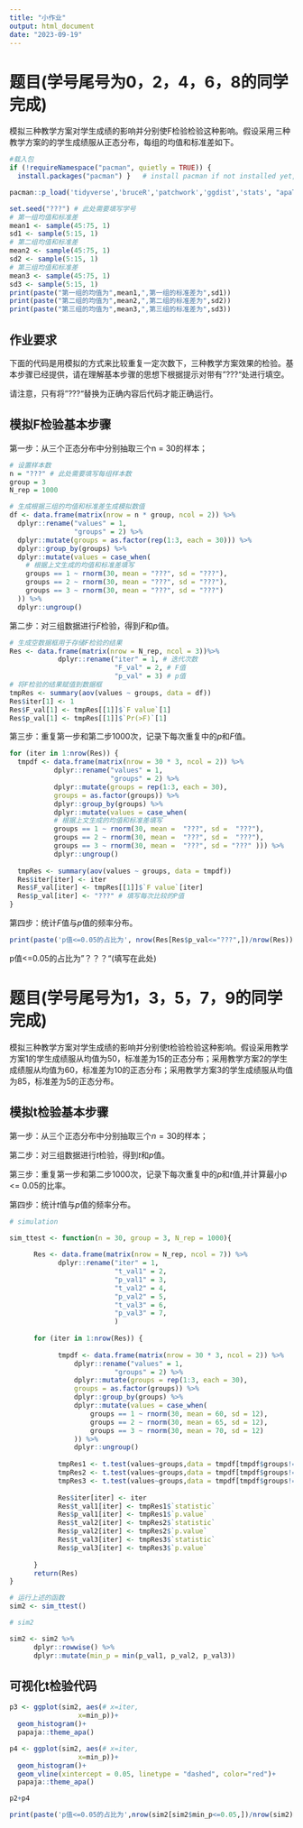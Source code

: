 ```yaml
---
title: "小作业"
output: html_document
date: "2023-09-19"
---
```





# 题目(学号尾号为0，2，4，6，8的同学完成)

模拟三种教学方案对学生成绩的影响并分别使F检验检验这种影响。假设采用三种教学方案的的学生成绩服从正态分布，每组的均值和标准差如下。

```r
#载入包
if (!requireNamespace("pacman", quietly = TRUE)) {
  install.packages("pacman") }   # install pacman if not installed yet, it will be used for loading packages

pacman::p_load('tidyverse','bruceR','patchwork','ggdist','stats', "apaTables")
```

```r
set.seed("???") # 此处需要填写学号
# 第一组均值和标准差
mean1 <- sample(45:75, 1)
sd1 <- sample(5:15, 1)
# 第二组均值和标准差
mean2 <- sample(45:75, 1)
sd2 <- sample(5:15, 1)
# 第三组均值和标准差
mean3 <- sample(45:75, 1)
sd3 <- sample(5:15, 1)
print(paste("第一组的均值为",mean1,",第一组的标准差为",sd1))
print(paste("第二组的均值为",mean2,",第二组的标准差为",sd2))
print(paste("第三组的均值为",mean3,",第三组的标准差为",sd3))
```


## 作业要求

下面的代码是用模拟的方式来比较重复一定次数下，三种教学方案效果的检验。基本步骤已经提供，请在理解基本步骤的思想下根据提示对带有"???"处进行填空。

请注意，只有将"???"替换为正确内容后代码才能正确运行。




## 模拟F检验基本步骤

第一步：从三个正态分布中分别抽取三个n = 30的样本；

```r
# 设置样本数
n = "???" # 此处需要填写每组样本数
group = 3 
N_rep = 1000
```



```r
# 生成根据三组的均值和标准差生成模拟数值
df <- data.frame(matrix(nrow = n * group, ncol = 2)) %>%
  dplyr::rename("values" = 1,
                "groups" = 2) %>%
  dplyr::mutate(groups = as.factor(rep(1:3, each = 30))) %>%
  dplyr::group_by(groups) %>%
  dplyr::mutate(values = case_when(
    # 根据上文生成的均值和标准差填写
    groups == 1 ~ rnorm(30, mean = "???", sd = "???"),
    groups == 2 ~ rnorm(30, mean = "???", sd = "???"),
    groups == 3 ~ rnorm(30, mean = "???", sd = "???")
  )) %>%
  dplyr::ungroup()
```




第二步：对三组数据进行*F*检验，得到$F$和$p$值。

```r
# 生成空数据框用于存储F检验的结果
Res <- data.frame(matrix(nrow = N_rep, ncol = 3))%>%
            dplyr::rename("iter" = 1, # 迭代次数
                          "F_val" = 2, # F值
                          "p_val" = 3) # p值
# 将F检验的结果赋值到数据框
tmpRes <- summary(aov(values ~ groups, data = df))
Res$iter[1] <- 1
Res$F_val[1] <- tmpRes[[1]]$`F value`[1]
Res$p_val[1] <- tmpRes[[1]]$`Pr(>F)`[1]
```


第三步：重复第一步和第二步1000次，记录下每次重复中的*p*和*F*值。

```r
for (iter in 1:nrow(Res)) {
  tmpdf <- data.frame(matrix(nrow = 30 * 3, ncol = 2)) %>%
           dplyr::rename("values" = 1,
                         "groups" = 2) %>%
           dplyr::mutate(groups = rep(1:3, each = 30),
           groups = as.factor(groups)) %>%
           dplyr::group_by(groups) %>%
           dplyr::mutate(values = case_when(
           # 根据上文生成的均值和标准差填写
           groups == 1 ~ rnorm(30, mean =  "???", sd =  "???"),
           groups == 2 ~ rnorm(30, mean =  "???", sd =  "???"),
           groups == 3 ~ rnorm(30, mean =  "???", sd = "???" ))) %>%
           dplyr::ungroup()
              
  tmpRes <- summary(aov(values ~ groups, data = tmpdf))
  Res$iter[iter] <- iter
  Res$F_val[iter] <- tmpRes[[1]]$`F value`[iter]
  Res$p_val[iter] <- "???" # 填写每次比较的P值
}
```




第四步：统计*F*值与*p*值的频率分布。



```r
print(paste('p值<=0.05的占比为', nrow(Res[Res$p_val<="???",])/nrow(Res))) # 填写 决策阈值，并将打印后的结果填写在下文的"？？？"处
```
p值<=0.05的占比为"？？？"(填写在此处)





# 题目(学号尾号为1，3，5，7，9的同学完成)

模拟三种教学方案对学生成绩的影响并分别使t检验检验这种影响。假设采用教学方案1的学生成绩服从均值为50，标准差为15的正态分布；采用教学方案2的学生成绩服从均值为60，标准差为10的正态分布；采用教学方案3的学生成绩服从均值为85，标准差为5的正态分布。


## 模拟t检验基本步骤

第一步：从三个正态分布中分别抽取三个$n = 30$的样本；

第二步：对三组数据进行*t*检验，得到$t$和$p$值。

第三步：重复第一步和第二步1000次，记录下每次重复中的*p*和*t*值,并计算最小p <= 0.05的比率。

第四步：统计*t*值与*p*值的频率分布。


```r
# simulation

sim_ttest <- function(n = 30, group = 3, N_rep = 1000){
      
      Res <- data.frame(matrix(nrow = N_rep, ncol = 7)) %>%
            dplyr::rename("iter" = 1,
                          "t_val1" = 2,
                          "p_val1" = 3,
                          "t_val2" = 4,
                          "p_val2" = 5,
                          "t_val3" = 6,
                          "p_val3" = 7,
                          ) 
      
      for (iter in 1:nrow(Res)) {
            
            tmpdf <- data.frame(matrix(nrow = 30 * 3, ncol = 2)) %>%
                dplyr::rename("values" = 1,
                          "groups" = 2) %>%
                dplyr::mutate(groups = rep(1:3, each = 30),
                groups = as.factor(groups)) %>%
                dplyr::group_by(groups) %>%
                dplyr::mutate(values = case_when(
                    groups == 1 ~ rnorm(30, mean = 60, sd = 12),
                    groups == 2 ~ rnorm(30, mean = 65, sd = 12),
                    groups == 3 ~ rnorm(30, mean = 70, sd = 12)
                )) %>%
                dplyr::ungroup()
            
            tmpRes1 <- t.test(values~groups,data = tmpdf[tmpdf$groups!=1,])
            tmpRes2 <- t.test(values~groups,data = tmpdf[tmpdf$groups!=2,])
            tmpRes3 <- t.test(values~groups,data = tmpdf[tmpdf$groups!=3,])
      
            Res$iter[iter] <- iter
            Res$t_val1[iter] <- tmpRes1$`statistic`
            Res$p_val1[iter] <- tmpRes1$`p.value`
            Res$t_val2[iter] <- tmpRes2$`statistic`
            Res$p_val2[iter] <- tmpRes2$`p.value`
            Res$t_val3[iter] <- tmpRes3$`statistic`
            Res$p_val3[iter] <- tmpRes3$`p.value`
            
      }
      return(Res)
}

# 运行上述的函数
sim2 <- sim_ttest()

# sim2

sim2 <- sim2 %>%
      dplyr::rowwise() %>%
      dplyr::mutate(min_p = min(p_val1, p_val2, p_val3))

```

## 可视化t检验代码
```r
p3 <- ggplot(sim2, aes(# x=iter,
                 x=min_p))+
  geom_histogram()+
  papaja::theme_apa()

p4 <- ggplot(sim2, aes(# x=iter,
                 x=min_p))+
  geom_histogram()+
  geom_vline(xintercept = 0.05, linetype = "dashed", color="red")+
  papaja::theme_apa()

p2+p4

print(paste('p值<=0.05的占比为',nrow(sim2[sim2$min_p<=0.05,])/nrow(sim2)))
```

